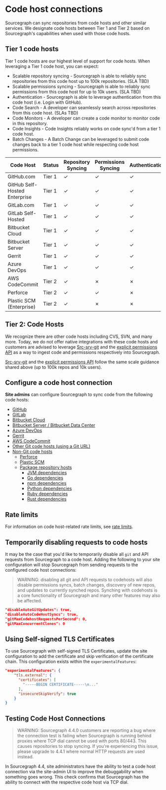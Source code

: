 # Code host connections

Sourcegraph can sync repositories from code hosts and other similar services. We designate code hosts between Tier 1 and Tier 2 based on Sourcegraph's capabilities when used with those code hosts.

## Tier 1 code hosts

Tier 1 code hosts are our highest level of support for code hosts. When leveraging a Tier 1 code host, you can expect:

- Scalable repository syncing - Sourcegraph is able to reliably sync repositories from this code host up to 100k repositories. (SLA TBD)
- Scalable permissions syncing - Sourcegraph is able to reliably sync permissions from this code host for up to 10k users. (SLA TBD)
- Authentication - Sourcegraph is able to leverage authentication from this code host (i.e. Login with GitHub).
- Code Search - A developer can seamlessly search across repositories from this code host. (SLAs TBD)
- Code Monitors - A developer can create a code monitor to monitor code in this repository.
- Code Insights - Code Insights reliably works on code sync'd from a tier 1 code host.
- Batch Changes - A Batch Change can be leveraged to submit code changes back to a tier 1 code host while respecting code host permissions.

|           Code Host           | Status | Repository Syncing | Permissions Syncing | Authentication | Code Search | Code Monitors | Code Insights | Batch Changes |
| ----------------------------- | ------ | ------------------ | ------------------- | -------------- | ----------- | ------------- | ------------- | ------------- |
| GitHub.com                    | Tier 1 | ✓                  | ✓                   | ✓              | ✓           | ✓             | ✓             | ✓             |
| GitHub Self-Hosted Enterprise | Tier 1 | ✓                  | ✓                   | ✓              | ✓           | ✓             | ✓             | ✓             |
| GitLab.com                    | Tier 1 | ✓                  | ✓                   | ✓              | ✓           | ✓             | ✓             | ✓             |
| GitLab Self-Hosted            | Tier 1 | ✓                  | ✓                   | ✓              | ✓           | ✓             | ✓             | ✓             |
| Bitbucket Cloud               | Tier 1 | ✓                  | ✓                   | ✓              | ✓           | ✓             | ✓             | ✓             |
| Bitbucket Server              | Tier 1 | ✓                  | ✓                   | ✓              | ✓           | ✓             | ✓             | ✓             |
| Gerrit                        | Tier 1 | ✓                  | ✓                   | ✓              | ✓           | ✓             | ✓             | ✓             |
| Azure DevOps                  | Tier 1 | ✓                  | ✓                   | ✓              | ✓           | ✓             | ✓             | ✓             |
| AWS CodeCommit                | Tier 2 | ✓                  | ✗                   | ✗              | ✓           | ✓             | ✓             | ✗             |
| Perforce                      | Tier 2 | ✓                  | ✓                   | ✗              | ✓           | ✓             | ✗             | ✗             |
| Plastic SCM (Enterprise)      | Tier 2 | ✓                  | ✗                   | ✗              | ✓           | ✓             | ✓             | ✗             |

## Tier 2: Code Hosts

We recognize there are other code hosts including CVS, SVN, and many more. Today, we do not offer native integrations with these code hosts and customers are advised to leverage [Src-srv-git](/admin/external_service/non-git) and the [explicit permissions API](/admin/permissions/api) as a way to ingest code and permissions respectively into Sourcegraph.

[Src-srv-git](/admin/external_service/non-git) and the [explicit permissions API](/admin/permissions/api) follow the same scale guidance shared above (up to 100k repos and 10k users).

## Configure a code host connection

**Site admins** can configure Sourcegraph to sync code from the following code hosts:

- [GitHub](/admin/external_service/github)
- [GitLab](/admin/external_service/gitlab)
- [Bitbucket Cloud](/admin/external_service/bitbucket_cloud)
- [Bitbucket Server / Bitbucket Data Center](/admin/external_service/bitbucket_server)
- [Azure DevOps](/admin/external_service/azuredevops)
- [Gerrit](/admin/external_service/gerrit)
- [AWS CodeCommit](/admin/external_service/aws_codecommit)
- [Other Git code hosts (using a Git URL)](/admin/external_service/other)
- [Non-Git code hosts](/admin/external_service/non-git)
  - [Perforce](/admin/repo/perforce)
  - [Plastic SCM](/admin/repo/plasticscm)
  - [Package repository hosts](/admin/external_service/package-repos)
    - [JVM dependencies](/admin/external_service/jvm)
    - [Go dependencies](/admin/external_service/go)
    - [npm dependencies](/admin/external_service/npm)
    - [Python dependencies](/admin/external_service/python)
    - [Ruby dependencies](/admin/external_service/ruby)
    - [Rust dependencies](/admin/external_service/rust)

## Rate limits

For information on code host-related rate limits, see [rate limits](/admin/external_service/rate_limits).

## Temporarily disabling requests to code hosts

It may be the case that you'd like to temporarily disable all `git` and API requests from Sourcegraph to a code host. Adding the following to your site configuration will stop Sourcegraph from sending requests to the configured code host connections:

> WARNING: disabling all git and API requests to codehosts will also disable permissions syncs, batch changes, discovery of new repos, and updates to currently synched repos. Synching with codehosts is a core functionality of Sourcegraph and many other features may also be affected.

```json
"disableAutoGitUpdates": true,
"disableAutoCodeHostSyncs": true,
"gitMaxCodehostRequestsPerSecond": 0,
"gitMaxConcurrentClones": 0
```

## Using Self-signed TLS Certificates

To use Sourcegraph with self-signed TLS Certificates, update the site configuration to add the certificate and skip verification of the certificate chain. This configuration exists within the `experimentalFeatures`:

```json
"experimentalFeatures": {
    "tls.external": {
      "certificates": [
        "-----BEGIN CERTIFICATE-----\n..."
      ],
      "insecureSkipVerify": true
    }
}
```

## Testing Code Host Connections

> WARNING: Sourcegraph 4.4.0 customers are reporting a bug where the connection test is failing when Sourcegraph is running behind proxies where TCP dial cannot be used with ports 80/443. This causes repositories to stop syncing. If you're experiencing this issue, please upgrade to 4.4.1 where normal HTTP requests are used instead.

In Sourcegraph 4.4, site administrators have the ability to test a code host connection via the site-admin UI to improve the debuggability when something goes wrong. This check confirms that Sourcegraph has the ability to connect with the respective code host via TCP dial.
